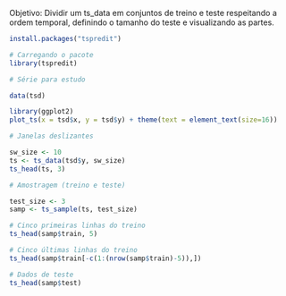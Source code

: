 Objetivo: Dividir um ts_data em conjuntos de treino e teste respeitando a ordem temporal, definindo o tamanho do teste e visualizando as partes.

```r
install.packages("tspredit")

# Carregando o pacote
library(tspredit) 
```

```r
# Série para estudo

data(tsd)
```

```r
library(ggplot2)
plot_ts(x = tsd$x, y = tsd$y) + theme(text = element_text(size=16))
```

```r
# Janelas deslizantes

sw_size <- 10
ts <- ts_data(tsd$y, sw_size)
ts_head(ts, 3)
```

```r
# Amostragem (treino e teste)

test_size <- 3
samp <- ts_sample(ts, test_size)
```

```r
# Cinco primeiras linhas do treino
ts_head(samp$train, 5)
```

```r
# Cinco últimas linhas do treino
ts_head(samp$train[-c(1:(nrow(samp$train)-5)),])
```

```r
# Dados de teste
ts_head(samp$test)
```
